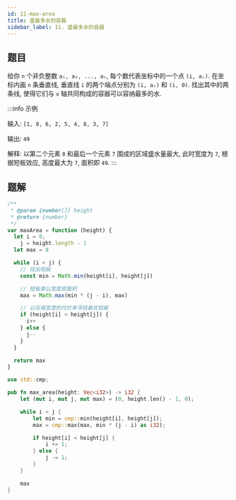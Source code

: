 ```yaml
---
id: 11-max-area
title: 盛最多水的容器
sidebar_label: 11. 盛最多水的容器
---
```


## 题目

给你 `n` 个非负整数 `a₁, a₂, ..., aₙ`, 每个数代表坐标中的一个点 `(i, aᵢ)`. 在坐标内画 `n` 条垂直线, 垂直线 `i` 的两个端点分别为 `(i, aᵢ)` 和 `(i, 0)`. 找出其中的两条线, 使得它们与 `x` 轴共同构成的容器可以容纳最多的水.

:::info 示例

输入: `[1, 8, 6, 2, 5, 4, 8, 3, 7]`

输出: `49`

解释: 以第二个元素 `8` 和最后一个元素 `7` 围成的区域盛水量最大, 此时宽度为 `7`, 根据短板效应, 高度最大为 `7`, 面积即 `49`.
:::

## 题解


<Tabs>
  <TabItem value="JavaScript" label="JavaScript" default>

```ts
/**
 * @param {number[]} height
 * @return {number}
 */
var maxArea = function (height) {
  let i = 0,
    j = height.length - 1
  let max = 0

  while (i < j) {
    // 找出短板
    const min = Math.min(height[i], height[j])

    // 短板乘以宽度即面积
    max = Math.max(min * (j - i), max)

    // 以压缩宽度的代价来寻找最优短板
    if (height[i] < height[j]) {
      i++
    } else {
      j--
    }
  }

  return max
}
```

</TabItem>
<TabItem value="Rust" label="Rust">

```rust
use std::cmp;

pub fn max_area(height: Vec<i32>) -> i32 {
    let (mut i, mut j, mut max) = (0, height.len() - 1, 0);

    while i < j {
        let min = cmp::min(height[i], height[j]);
        max = cmp::max(max, min * (j - i) as i32);

        if height[i] < height[j] {
            i += 1;
        } else {
            j -= 1;
        }
    }

    max
}
```

</TabItem>
</Tabs>
